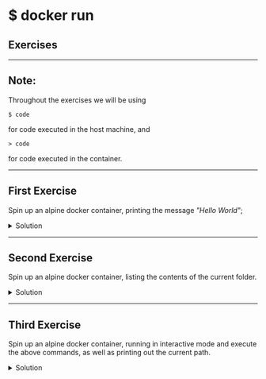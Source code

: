 <!-- SUBTITLE: Docker - Run - Exercises -->

<Layout header>

# $ docker run

## Exercises

</Layout>

---

<Invert>

<Layout>

## Note: 

Throughout the exercises we will be using

```
$ code
``` 

for code executed in the host machine, and

```
> code
``` 

for code executed in the container.
  
</Layout>

</Invert>

---

<Layout>

## First Exercise

Spin up an alpine docker container, printing the message *"Hello World"*;

<details>

<summary>Solution</summary> 

```sh
$ docker run alpine echo 'hello world'
```

</details>

</Layout>

---

<Layout>

## Second Exercise

Spin up an alpine docker container, listing the contents of the current folder.

<details>

<summary>Solution</summary> 

```sh
$ docker run alpine ls -al
```

</details>

</Layout>

---

<Layout>

## Third Exercise

Spin up an alpine docker container, running in interactive mode and execute the above commands, as well as printing out the current path.

<details>

<summary>Solution</summary> 

```sh
$ docker run alpine ls -al
> echo 'hello world'
> ls -al 
> pwd
```

</details>

</Layout>
